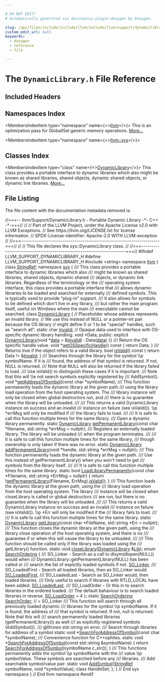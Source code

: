```yaml
---

# DO NOT EDIT!
# Automatically generated via docusaurus-plugin-doxygen by Doxygen.

slug: /api/files/include/include/llvm/include/llvm/support/dynamiclibrary-h
custom_edit_url: null
keywords:
  - doxygen
  - reference
  - file

---
```





# The `DynamicLibrary.h` File Reference

<DoxygenPage pluginConfig={pluginConfig}>



## Included Headers

<IncludesList>
<IncludesListItem
  filePath="string"
  permalink=""
  isLocal="false" />
</IncludesList>

## Namespaces Index

<MembersIndex>

<MembersIndexItem
  type="namespace"
  name={<><a href="/docs/api/namespaces/llvm">llvm</a></>}>
This is an optimization pass for GlobalISel generic memory operations. <a href="/docs/api/namespaces/llvm/#details">More...</a>
</MembersIndexItem>

<MembersIndexItem
  type="namespace"
  name={<><a href="/docs/api/namespaces/llvm/sys">llvm::sys</a></>}>
</MembersIndexItem>

</MembersIndex>

## Classes Index

<MembersIndex>

<MembersIndexItem
  type="class"
  name={<><a href="/docs/api/classes/llvm/sys/dynamiclibrary">DynamicLibrary</a></>}>
This class provides a portable interface to dynamic libraries which also might be known as shared libraries, shared objects, dynamic shared objects, or dynamic link libraries. <a href="/docs/api/classes/llvm/sys/dynamiclibrary/#details">More...</a>
</MembersIndexItem>

</MembersIndex>


## File Listing

The file content with the documentation metadata removed is:

<ProgramListing>

<Link id="l00001" /><CodeLine lineNumber="1"><Highlight kind="comment">//===-- llvm/Support/DynamicLibrary.h - Portable Dynamic Library -&#42;- C++ -&#42;-===//</Highlight><Highlight kind="normal"></Highlight></CodeLine>
<Link id="l00002" /><CodeLine lineNumber="2"><Highlight kind="normal"></Highlight><Highlight kind="comment">//</Highlight><Highlight kind="normal"></Highlight></CodeLine>
<Link id="l00003" /><CodeLine lineNumber="3"><Highlight kind="normal"></Highlight><Highlight kind="comment">// Part of the LLVM Project, under the Apache License v2.0 with LLVM Exceptions.</Highlight><Highlight kind="normal"></Highlight></CodeLine>
<Link id="l00004" /><CodeLine lineNumber="4"><Highlight kind="normal"></Highlight><Highlight kind="comment">// See https://llvm.org/LICENSE.txt for license information.</Highlight><Highlight kind="normal"></Highlight></CodeLine>
<Link id="l00005" /><CodeLine lineNumber="5"><Highlight kind="normal"></Highlight><Highlight kind="comment">// SPDX-License-Identifier: Apache-2.0 WITH LLVM-exception</Highlight><Highlight kind="normal"></Highlight></CodeLine>
<Link id="l00006" /><CodeLine lineNumber="6"><Highlight kind="normal"></Highlight><Highlight kind="comment">//</Highlight><Highlight kind="normal"></Highlight></CodeLine>
<Link id="l00007" /><CodeLine lineNumber="7"><Highlight kind="normal"></Highlight><Highlight kind="comment">//===----------------------------------------------------------------------===//</Highlight><Highlight kind="normal"></Highlight></CodeLine>
<Link id="l00008" /><CodeLine lineNumber="8"><Highlight kind="normal"></Highlight><Highlight kind="comment">//</Highlight><Highlight kind="normal"></Highlight></CodeLine>
<Link id="l00009" /><CodeLine lineNumber="9"><Highlight kind="normal"></Highlight><Highlight kind="comment">// This file declares the sys::DynamicLibrary class.</Highlight><Highlight kind="normal"></Highlight></CodeLine>
<Link id="l00010" /><CodeLine lineNumber="10"><Highlight kind="normal"></Highlight><Highlight kind="comment">//</Highlight><Highlight kind="normal"></Highlight></CodeLine>
<Link id="l00011" /><CodeLine lineNumber="11"><Highlight kind="normal"></Highlight><Highlight kind="comment">//===----------------------------------------------------------------------===//</Highlight><Highlight kind="normal"></Highlight></CodeLine>
<Link id="l00012" /><CodeLine lineNumber="12"><Highlight kind="normal"></Highlight></CodeLine>
<Link id="l00013" /><CodeLine lineNumber="13"><Highlight kind="normal"></Highlight><Highlight kind="preprocessor">#ifndef LLVM&#95;SUPPORT&#95;DYNAMICLIBRARY&#95;H</Highlight><Highlight kind="normal"></Highlight></CodeLine>
<Link id="l00014" /><CodeLine lineNumber="14"><Highlight kind="normal"></Highlight><Highlight kind="preprocessor">#define LLVM&#95;SUPPORT&#95;DYNAMICLIBRARY&#95;H</Highlight><Highlight kind="normal"></Highlight></CodeLine>
<Link id="l00015" /><CodeLine lineNumber="15"><Highlight kind="normal"></Highlight></CodeLine>
<Link id="l00016" /><CodeLine lineNumber="16"><Highlight kind="normal"></Highlight><Highlight kind="preprocessor">#include &lt;string&gt;</Highlight><Highlight kind="normal"></Highlight></CodeLine>
<Link id="l00017" /><CodeLine lineNumber="17"><Highlight kind="normal"></Highlight></CodeLine>
<Link id="l00018" /><CodeLine lineNumber="18"><Highlight kind="normal"></Highlight><Highlight kind="keyword">namespace </Highlight><Highlight kind="normal"><a href="/docs/api/namespaces/llvm">llvm</a> &#123;</Highlight></CodeLine>
<Link id="l00019" /><CodeLine lineNumber="19"><Highlight kind="normal"></Highlight></CodeLine>
<Link id="l00020" /><CodeLine lineNumber="20"><Highlight kind="normal"></Highlight><Highlight kind="keyword">class </Highlight><Highlight kind="normal"><a href="/docs/api/classes/llvm/stringref">StringRef</a>;</Highlight></CodeLine>
<Link id="l00021" /><CodeLine lineNumber="21"><Highlight kind="normal"></Highlight></CodeLine>
<Link id="l00022" /><CodeLine lineNumber="22"><Highlight kind="normal"></Highlight><Highlight kind="keyword">namespace </Highlight><Highlight kind="normal"><a href="/docs/api/namespaces/llvm/sys">sys</a> &#123;</Highlight></CodeLine>
<Link id="l00023" /><CodeLine lineNumber="23"><Highlight kind="normal"></Highlight><Highlight kind="comment"></Highlight></CodeLine>
<Link id="l00024" /><CodeLine lineNumber="24"><Highlight kind="comment">/// This class provides a portable interface to dynamic libraries which also</Highlight></CodeLine>
<Link id="l00025" /><CodeLine lineNumber="25"><Highlight kind="comment">/// might be known as shared libraries, shared objects, dynamic shared</Highlight></CodeLine>
<Link id="l00026" /><CodeLine lineNumber="26"><Highlight kind="comment">/// objects, or dynamic link libraries. Regardless of the terminology or the</Highlight></CodeLine>
<Link id="l00027" /><CodeLine lineNumber="27"><Highlight kind="comment">/// operating system interface, this class provides a portable interface that</Highlight></CodeLine>
<Link id="l00028" /><CodeLine lineNumber="28"><Highlight kind="comment">/// allows dynamic libraries to be loaded and searched for externally</Highlight></CodeLine>
<Link id="l00029" /><CodeLine lineNumber="29"><Highlight kind="comment">/// defined symbols. This is typically used to provide &quot;plug-in&quot; support.</Highlight></CodeLine>
<Link id="l00030" /><CodeLine lineNumber="30"><Highlight kind="comment">/// It also allows for symbols to be defined which don&#39;t live in any library,</Highlight></CodeLine>
<Link id="l00031" /><CodeLine lineNumber="31"><Highlight kind="comment">/// but rather the main program itself, useful on Windows where the main</Highlight></CodeLine>
<Link id="l00032" /><CodeLine lineNumber="32"><Highlight kind="comment">/// executable cannot be searched.</Highlight><Highlight kind="normal"></Highlight></CodeLine>
<Link id="l00033" /><CodeLine lineNumber="33" lineLink="/docs/api/classes/llvm/sys/dynamiclibrary"><Highlight kind="normal"></Highlight><Highlight kind="keyword">class </Highlight><Highlight kind="normal"><a href="/docs/api/classes/llvm/sys/dynamiclibrary/#a57f3eea5ad36a6b82ec5bb2b63363227">DynamicLibrary</a> &#123;</Highlight></CodeLine>
<Link id="l00034" /><CodeLine lineNumber="34"><Highlight kind="normal">  </Highlight><Highlight kind="comment">// Placeholder whose address represents an invalid library.</Highlight><Highlight kind="normal"></Highlight></CodeLine>
<Link id="l00035" /><CodeLine lineNumber="35"><Highlight kind="normal">  </Highlight><Highlight kind="comment">// We use this instead of NULL or a pointer-int pair because the OS library</Highlight><Highlight kind="normal"></Highlight></CodeLine>
<Link id="l00036" /><CodeLine lineNumber="36"><Highlight kind="normal">  </Highlight><Highlight kind="comment">// might define 0 or 1 to be &quot;special&quot; handles, such as &quot;search all&quot;.</Highlight><Highlight kind="normal"></Highlight></CodeLine>
<Link id="l00037" /><CodeLine lineNumber="37"><Highlight kind="normal">  </Highlight><Highlight kind="keyword">static</Highlight><Highlight kind="normal"> </Highlight><Highlight kind="keywordtype">char</Highlight><Highlight kind="normal"> <a href="/docs/api/namespaces/llvm/#af59335be18fa802d111a646be658b7d0a68a576ae5bab85b26f5e5a947d3b41e8">Invalid</a>;</Highlight></CodeLine>
<Link id="l00038" /><CodeLine lineNumber="38"><Highlight kind="normal"></Highlight></CodeLine>
<Link id="l00039" /><CodeLine lineNumber="39"><Highlight kind="normal">  </Highlight><Highlight kind="comment">// Opaque data used to interface with OS-specific dynamic library handling.</Highlight><Highlight kind="normal"></Highlight></CodeLine>
<Link id="l00040" /><CodeLine lineNumber="40"><Highlight kind="normal">  </Highlight><Highlight kind="keywordtype">void</Highlight><Highlight kind="normal"> &#42;Data;</Highlight></CodeLine>
<Link id="l00041" /><CodeLine lineNumber="41"><Highlight kind="normal"></Highlight></CodeLine>
<Link id="l00042" /><CodeLine lineNumber="42"><Highlight kind="normal"></Highlight><Highlight kind="keyword">public</Highlight><Highlight kind="normal">:</Highlight></CodeLine>
<Link id="l00043" /><CodeLine lineNumber="43" lineLink="/docs/api/classes/llvm/sys/dynamiclibrary/#a57f3eea5ad36a6b82ec5bb2b63363227"><Highlight kind="normal">  </Highlight><Highlight kind="keyword">explicit</Highlight><Highlight kind="normal"> <a href="/docs/api/classes/llvm/sys/dynamiclibrary/#a57f3eea5ad36a6b82ec5bb2b63363227">DynamicLibrary</a>(</Highlight><Highlight kind="keywordtype">void</Highlight><Highlight kind="normal"> &#42;<a href="/docs/api/files/lib/lib/codegen/staticdatasplitter-cpp/#ad2fefd8832b4b1ea3dbb1f621063bbff">data</a> = &amp;<a href="/docs/api/namespaces/llvm/#af59335be18fa802d111a646be658b7d0a68a576ae5bab85b26f5e5a947d3b41e8">Invalid</a>) : Data(<a href="/docs/api/files/lib/lib/codegen/staticdatasplitter-cpp/#ad2fefd8832b4b1ea3dbb1f621063bbff">data</a>) &#123;&#125;</Highlight></CodeLine>
<Link id="l00044" /><CodeLine lineNumber="44"><Highlight kind="normal"></Highlight><Highlight kind="comment"></Highlight></CodeLine>
<Link id="l00045" /><CodeLine lineNumber="45"><Highlight kind="comment">  /// Return the OS specific handle value.</Highlight><Highlight kind="normal"></Highlight></CodeLine>
<Link id="l00046" /><CodeLine lineNumber="46" lineLink="/docs/api/classes/llvm/sys/dynamiclibrary/#a51c12a36736447d90300d62519f1879f"><Highlight kind="normal">  </Highlight><Highlight kind="keywordtype">void</Highlight><Highlight kind="normal"> &#42;<a href="/docs/api/classes/llvm/sys/dynamiclibrary/#a51c12a36736447d90300d62519f1879f">getOSSpecificHandle</a>()</Highlight><Highlight kind="keyword"> const </Highlight><Highlight kind="normal">&#123; </Highlight><Highlight kind="keywordflow">return</Highlight><Highlight kind="normal"> Data; &#125;</Highlight></CodeLine>
<Link id="l00047" /><CodeLine lineNumber="47"><Highlight kind="normal"></Highlight><Highlight kind="comment"></Highlight></CodeLine>
<Link id="l00048" /><CodeLine lineNumber="48"><Highlight kind="comment">  /// Returns true if the object refers to a valid library.</Highlight><Highlight kind="normal"></Highlight></CodeLine>
<Link id="l00049" /><CodeLine lineNumber="49" lineLink="/docs/api/classes/llvm/sys/dynamiclibrary/#ad719c4aa9bee4753891741603642eca4"><Highlight kind="normal">  </Highlight><Highlight kind="keywordtype">bool</Highlight><Highlight kind="normal"> <a href="/docs/api/classes/llvm/sys/dynamiclibrary/#ad719c4aa9bee4753891741603642eca4">isValid</a>()</Highlight><Highlight kind="keyword"> const </Highlight><Highlight kind="normal">&#123; </Highlight><Highlight kind="keywordflow">return</Highlight><Highlight kind="normal"> Data != &amp;<a href="/docs/api/namespaces/llvm/#af59335be18fa802d111a646be658b7d0a68a576ae5bab85b26f5e5a947d3b41e8">Invalid</a>; &#125;</Highlight></CodeLine>
<Link id="l00050" /><CodeLine lineNumber="50"><Highlight kind="normal"></Highlight><Highlight kind="comment"></Highlight></CodeLine>
<Link id="l00051" /><CodeLine lineNumber="51"><Highlight kind="comment">  /// Searches through the library for the symbol \\p symbolName. If it is</Highlight></CodeLine>
<Link id="l00052" /><CodeLine lineNumber="52"><Highlight kind="comment">  /// found, the address of that symbol is returned. If not, NULL is returned.</Highlight></CodeLine>
<Link id="l00053" /><CodeLine lineNumber="53"><Highlight kind="comment">  /// Note that NULL will also be returned if the library failed to load.</Highlight></CodeLine>
<Link id="l00054" /><CodeLine lineNumber="54"><Highlight kind="comment">  /// Use isValid() to distinguish these cases if it is important.</Highlight></CodeLine>
<Link id="l00055" /><CodeLine lineNumber="55"><Highlight kind="comment">  /// Note that this will \\e not search symbols explicitly registered by</Highlight></CodeLine>
<Link id="l00056" /><CodeLine lineNumber="56"><Highlight kind="comment">  /// AddSymbol().</Highlight><Highlight kind="normal"></Highlight></CodeLine>
<Link id="l00057" /><CodeLine lineNumber="57"><Highlight kind="normal">  </Highlight><Highlight kind="keywordtype">void</Highlight><Highlight kind="normal"> &#42;<a href="/docs/api/classes/llvm/sys/dynamiclibrary/#aba426dbb54c99f3421554c5087c91f85">getAddressOfSymbol</a>(</Highlight><Highlight kind="keyword">const</Highlight><Highlight kind="normal"> </Highlight><Highlight kind="keywordtype">char</Highlight><Highlight kind="normal"> &#42;symbolName);</Highlight></CodeLine>
<Link id="l00058" /><CodeLine lineNumber="58"><Highlight kind="normal"></Highlight><Highlight kind="comment"></Highlight></CodeLine>
<Link id="l00059" /><CodeLine lineNumber="59"><Highlight kind="comment">  /// This function permanently loads the dynamic library at the given path</Highlight></CodeLine>
<Link id="l00060" /><CodeLine lineNumber="60"><Highlight kind="comment">  /// using the library load operation from the host operating system. The</Highlight></CodeLine>
<Link id="l00061" /><CodeLine lineNumber="61"><Highlight kind="comment">  /// library instance will only be closed when global destructors run, and</Highlight></CodeLine>
<Link id="l00062" /><CodeLine lineNumber="62"><Highlight kind="comment">  /// there is no guarantee when the library will be unloaded.</Highlight></CodeLine>
<Link id="l00063" /><CodeLine lineNumber="63"><Highlight kind="comment">  ///</Highlight></CodeLine>
<Link id="l00064" /><CodeLine lineNumber="64"><Highlight kind="comment">  /// This returns a valid DynamicLibrary instance on success and an invalid</Highlight></CodeLine>
<Link id="l00065" /><CodeLine lineNumber="65"><Highlight kind="comment">  /// instance on failure (see isValid()). \\p &#42;errMsg will only be modified if</Highlight></CodeLine>
<Link id="l00066" /><CodeLine lineNumber="66"><Highlight kind="comment">  /// the library fails to load.</Highlight></CodeLine>
<Link id="l00067" /><CodeLine lineNumber="67"><Highlight kind="comment">  ///</Highlight></CodeLine>
<Link id="l00068" /><CodeLine lineNumber="68"><Highlight kind="comment">  /// It is safe to call this function multiple times for the same library.</Highlight></CodeLine>
<Link id="l00069" /><CodeLine lineNumber="69"><Highlight kind="comment">  /// Open a dynamic library permanently.</Highlight><Highlight kind="normal"></Highlight></CodeLine>
<Link id="l00070" /><CodeLine lineNumber="70"><Highlight kind="normal">  </Highlight><Highlight kind="keyword">static</Highlight><Highlight kind="normal"> <a href="/docs/api/classes/llvm/sys/dynamiclibrary">DynamicLibrary</a> <a href="/docs/api/classes/llvm/sys/dynamiclibrary/#a5fe607fc919d5fcd00bdfded75f46643">getPermanentLibrary</a>(</Highlight><Highlight kind="keyword">const</Highlight><Highlight kind="normal"> </Highlight><Highlight kind="keywordtype">char</Highlight><Highlight kind="normal"> &#42;filename,</Highlight></CodeLine>
<Link id="l00071" /><CodeLine lineNumber="71"><Highlight kind="normal">                                            std::string &#42;errMsg = </Highlight><Highlight kind="keyword">nullptr</Highlight><Highlight kind="normal">);</Highlight></CodeLine>
<Link id="l00072" /><CodeLine lineNumber="72"><Highlight kind="normal"></Highlight><Highlight kind="comment"></Highlight></CodeLine>
<Link id="l00073" /><CodeLine lineNumber="73"><Highlight kind="comment">  /// Registers an externally loaded library. The library will be unloaded</Highlight></CodeLine>
<Link id="l00074" /><CodeLine lineNumber="74"><Highlight kind="comment">  /// when the program terminates.</Highlight></CodeLine>
<Link id="l00075" /><CodeLine lineNumber="75"><Highlight kind="comment">  ///</Highlight></CodeLine>
<Link id="l00076" /><CodeLine lineNumber="76"><Highlight kind="comment">  /// It is safe to call this function multiple times for the same library,</Highlight></CodeLine>
<Link id="l00077" /><CodeLine lineNumber="77"><Highlight kind="comment">  /// though ownership is only taken if there was no error.</Highlight><Highlight kind="normal"></Highlight></CodeLine>
<Link id="l00078" /><CodeLine lineNumber="78"><Highlight kind="normal">  </Highlight><Highlight kind="keyword">static</Highlight><Highlight kind="normal"> <a href="/docs/api/classes/llvm/sys/dynamiclibrary">DynamicLibrary</a> <a href="/docs/api/classes/llvm/sys/dynamiclibrary/#a1ef93af5b33193a6575a733c1a7104af">addPermanentLibrary</a>(</Highlight><Highlight kind="keywordtype">void</Highlight><Highlight kind="normal"> &#42;handle,</Highlight></CodeLine>
<Link id="l00079" /><CodeLine lineNumber="79"><Highlight kind="normal">                                            std::string &#42;errMsg = </Highlight><Highlight kind="keyword">nullptr</Highlight><Highlight kind="normal">);</Highlight></CodeLine>
<Link id="l00080" /><CodeLine lineNumber="80"><Highlight kind="normal"></Highlight><Highlight kind="comment"></Highlight></CodeLine>
<Link id="l00081" /><CodeLine lineNumber="81"><Highlight kind="comment">  /// This function permanently loads the dynamic library at the given path.</Highlight></CodeLine>
<Link id="l00082" /><CodeLine lineNumber="82"><Highlight kind="comment">  /// Use this instead of getPermanentLibrary() when you won&#39;t need to get</Highlight></CodeLine>
<Link id="l00083" /><CodeLine lineNumber="83"><Highlight kind="comment">  /// symbols from the library itself.</Highlight></CodeLine>
<Link id="l00084" /><CodeLine lineNumber="84"><Highlight kind="comment">  ///</Highlight></CodeLine>
<Link id="l00085" /><CodeLine lineNumber="85"><Highlight kind="comment">  /// It is safe to call this function multiple times for the same library.</Highlight><Highlight kind="normal"></Highlight></CodeLine>
<Link id="l00086" /><CodeLine lineNumber="86" lineLink="/docs/api/classes/llvm/sys/dynamiclibrary/#a53d32d3b3baefdec31d3d94b0586d437"><Highlight kind="normal">  </Highlight><Highlight kind="keyword">static</Highlight><Highlight kind="normal"> </Highlight><Highlight kind="keywordtype">bool</Highlight><Highlight kind="normal"> <a href="/docs/api/classes/llvm/sys/dynamiclibrary/#a53d32d3b3baefdec31d3d94b0586d437">LoadLibraryPermanently</a>(</Highlight><Highlight kind="keyword">const</Highlight><Highlight kind="normal"> </Highlight><Highlight kind="keywordtype">char</Highlight><Highlight kind="normal"> &#42;Filename,</Highlight></CodeLine>
<Link id="l00087" /><CodeLine lineNumber="87"><Highlight kind="normal">                                     std::string &#42;ErrMsg = </Highlight><Highlight kind="keyword">nullptr</Highlight><Highlight kind="normal">) &#123;</Highlight></CodeLine>
<Link id="l00088" /><CodeLine lineNumber="88"><Highlight kind="normal">    </Highlight><Highlight kind="keywordflow">return</Highlight><Highlight kind="normal"> !<a href="/docs/api/classes/llvm/sys/dynamiclibrary/#a5fe607fc919d5fcd00bdfded75f46643">getPermanentLibrary</a>(Filename, ErrMsg).<a href="/docs/api/classes/llvm/sys/dynamiclibrary/#ad719c4aa9bee4753891741603642eca4">isValid</a>();</Highlight></CodeLine>
<Link id="l00089" /><CodeLine lineNumber="89"><Highlight kind="normal">  &#125;</Highlight></CodeLine>
<Link id="l00090" /><CodeLine lineNumber="90"><Highlight kind="normal"></Highlight><Highlight kind="comment"></Highlight></CodeLine>
<Link id="l00091" /><CodeLine lineNumber="91"><Highlight kind="comment">  /// This function loads the dynamic library at the given path, using the</Highlight></CodeLine>
<Link id="l00092" /><CodeLine lineNumber="92"><Highlight kind="comment">  /// library load operation from the host operating system. The library</Highlight></CodeLine>
<Link id="l00093" /><CodeLine lineNumber="93"><Highlight kind="comment">  /// instance will be closed when closeLibrary is called or global destructors</Highlight></CodeLine>
<Link id="l00094" /><CodeLine lineNumber="94"><Highlight kind="comment">  /// are run, but there is no guarantee when the library will be unloaded.</Highlight></CodeLine>
<Link id="l00095" /><CodeLine lineNumber="95"><Highlight kind="comment">  ///</Highlight></CodeLine>
<Link id="l00096" /><CodeLine lineNumber="96"><Highlight kind="comment">  /// This returns a valid DynamicLibrary instance on success and an invalid</Highlight></CodeLine>
<Link id="l00097" /><CodeLine lineNumber="97"><Highlight kind="comment">  /// instance on failure (see isValid()). \\p &#42;Err will only be modified if the</Highlight></CodeLine>
<Link id="l00098" /><CodeLine lineNumber="98"><Highlight kind="comment">  /// library fails to load.</Highlight></CodeLine>
<Link id="l00099" /><CodeLine lineNumber="99"><Highlight kind="comment">  ///</Highlight></CodeLine>
<Link id="l00100" /><CodeLine lineNumber="100"><Highlight kind="comment">  /// It is safe to call this function multiple times for the same library.</Highlight><Highlight kind="normal"></Highlight></CodeLine>
<Link id="l00101" /><CodeLine lineNumber="101"><Highlight kind="normal">  </Highlight><Highlight kind="keyword">static</Highlight><Highlight kind="normal"> <a href="/docs/api/classes/llvm/sys/dynamiclibrary">DynamicLibrary</a> <a href="/docs/api/classes/llvm/sys/dynamiclibrary/#a1222f2fb8f4a8b093d6419c74ff30e1e">getLibrary</a>(</Highlight><Highlight kind="keyword">const</Highlight><Highlight kind="normal"> </Highlight><Highlight kind="keywordtype">char</Highlight><Highlight kind="normal"> &#42;FileName,</Highlight></CodeLine>
<Link id="l00102" /><CodeLine lineNumber="102"><Highlight kind="normal">                                   std::string &#42;Err = </Highlight><Highlight kind="keyword">nullptr</Highlight><Highlight kind="normal">);</Highlight></CodeLine>
<Link id="l00103" /><CodeLine lineNumber="103"><Highlight kind="normal"></Highlight><Highlight kind="comment"></Highlight></CodeLine>
<Link id="l00104" /><CodeLine lineNumber="104"><Highlight kind="comment">  /// This function closes the dynamic library at the given path, using the</Highlight></CodeLine>
<Link id="l00105" /><CodeLine lineNumber="105"><Highlight kind="comment">  /// library close operation of the host operating system, and there is no</Highlight></CodeLine>
<Link id="l00106" /><CodeLine lineNumber="106"><Highlight kind="comment">  /// guarantee if or when this will cause the library to be unloaded.</Highlight></CodeLine>
<Link id="l00107" /><CodeLine lineNumber="107"><Highlight kind="comment">  ///</Highlight></CodeLine>
<Link id="l00108" /><CodeLine lineNumber="108"><Highlight kind="comment">  /// This function should be called only if the library was loaded using the</Highlight></CodeLine>
<Link id="l00109" /><CodeLine lineNumber="109"><Highlight kind="comment">  /// getLibrary() function.</Highlight><Highlight kind="normal"></Highlight></CodeLine>
<Link id="l00110" /><CodeLine lineNumber="110"><Highlight kind="normal">  </Highlight><Highlight kind="keyword">static</Highlight><Highlight kind="normal"> </Highlight><Highlight kind="keywordtype">void</Highlight><Highlight kind="normal"> <a href="/docs/api/classes/llvm/sys/dynamiclibrary/#aed402a3aa473bf44f618d2ec9129738c">closeLibrary</a>(<a href="/docs/api/classes/llvm/sys/dynamiclibrary">DynamicLibrary</a> &amp;<a href="/docs/api/namespaces/llvm/#a372f87e2cac1c83389c98554dc44806da043d23e54edc5360a7785ae212d1b806">Lib</a>);</Highlight></CodeLine>
<Link id="l00111" /><CodeLine lineNumber="111"><Highlight kind="normal"></Highlight></CodeLine>
<Link id="l00112" /><CodeLine lineNumber="112" lineLink="/docs/api/classes/llvm/sys/dynamiclibrary/#a5e198e8003db7c5e9f35ee98a5897e59"><Highlight kind="normal">  </Highlight><Highlight kind="keyword">enum</Highlight><Highlight kind="normal"> <a href="/docs/api/classes/llvm/sys/dynamiclibrary/#a5e198e8003db7c5e9f35ee98a5897e59">SearchOrdering</a> &#123;</Highlight><Highlight kind="comment"></Highlight></CodeLine>
<Link id="l00113" /><CodeLine lineNumber="113"><Highlight kind="comment">    /// SO&#95;Linker - Search as a call to dlsym(dlopen(NULL)) would when</Highlight></CodeLine>
<Link id="l00114" /><CodeLine lineNumber="114"><Highlight kind="comment">    /// DynamicLibrary::getPermanentLibrary(NULL) has been called or</Highlight></CodeLine>
<Link id="l00115" /><CodeLine lineNumber="115"><Highlight kind="comment">    /// search the list of explcitly loaded symbols if not.</Highlight><Highlight kind="normal"></Highlight></CodeLine>
<Link id="l00116" /><CodeLine lineNumber="116" lineLink="/docs/api/classes/llvm/sys/dynamiclibrary/#a5e198e8003db7c5e9f35ee98a5897e59a8e2b356d38ac9fe1f4a792153d6049a0"><Highlight kind="normal">    <a href="/docs/api/classes/llvm/sys/dynamiclibrary/#a5e198e8003db7c5e9f35ee98a5897e59a8e2b356d38ac9fe1f4a792153d6049a0">SO&#95;Linker</a>,</Highlight><Highlight kind="comment"></Highlight></CodeLine>
<Link id="l00117" /><CodeLine lineNumber="117"><Highlight kind="comment">    /// SO&#95;LoadedFirst - Search all loaded libraries, then as SO&#95;Linker would.</Highlight><Highlight kind="normal"></Highlight></CodeLine>
<Link id="l00118" /><CodeLine lineNumber="118" lineLink="/docs/api/classes/llvm/sys/dynamiclibrary/#a5e198e8003db7c5e9f35ee98a5897e59a8e941223db97baefe656ec0adc0d78ab"><Highlight kind="normal">    <a href="/docs/api/classes/llvm/sys/dynamiclibrary/#a5e198e8003db7c5e9f35ee98a5897e59a8e941223db97baefe656ec0adc0d78ab">SO&#95;LoadedFirst</a>,</Highlight><Highlight kind="comment"></Highlight></CodeLine>
<Link id="l00119" /><CodeLine lineNumber="119"><Highlight kind="comment">    /// SO&#95;LoadedLast - Search as SO&#95;Linker would, then loaded libraries.</Highlight></CodeLine>
<Link id="l00120" /><CodeLine lineNumber="120"><Highlight kind="comment">    /// Only useful to search if libraries with RTLD&#95;LOCAL have been added.</Highlight><Highlight kind="normal"></Highlight></CodeLine>
<Link id="l00121" /><CodeLine lineNumber="121" lineLink="/docs/api/classes/llvm/sys/dynamiclibrary/#a5e198e8003db7c5e9f35ee98a5897e59a455bb962eea2904a7faa441d04b59946"><Highlight kind="normal">    <a href="/docs/api/classes/llvm/sys/dynamiclibrary/#a5e198e8003db7c5e9f35ee98a5897e59a455bb962eea2904a7faa441d04b59946">SO&#95;LoadedLast</a>,</Highlight><Highlight kind="comment"></Highlight></CodeLine>
<Link id="l00122" /><CodeLine lineNumber="122"><Highlight kind="comment">    /// SO&#95;LoadOrder - Or this in to search libraries in the ordered loaded.</Highlight></CodeLine>
<Link id="l00123" /><CodeLine lineNumber="123"><Highlight kind="comment">    /// The default bahaviour is to search loaded libraries in reverse.</Highlight><Highlight kind="normal"></Highlight></CodeLine>
<Link id="l00124" /><CodeLine lineNumber="124" lineLink="/docs/api/classes/llvm/sys/dynamiclibrary/#a5e198e8003db7c5e9f35ee98a5897e59a766335f02cb77f4bea92f2212f65c0b5"><Highlight kind="normal">    <a href="/docs/api/classes/llvm/sys/dynamiclibrary/#a5e198e8003db7c5e9f35ee98a5897e59a766335f02cb77f4bea92f2212f65c0b5">SO&#95;LoadOrder</a> = 4</Highlight></CodeLine>
<Link id="l00125" /><CodeLine lineNumber="125"><Highlight kind="normal">  &#125;;</Highlight></CodeLine>
<Link id="l00126" /><CodeLine lineNumber="126" lineLink="/docs/api/classes/llvm/sys/dynamiclibrary/#a796ad78100654a505c1803a39208fb5d"><Highlight kind="normal">  </Highlight><Highlight kind="keyword">static</Highlight><Highlight kind="normal"> <a href="/docs/api/classes/llvm/sys/dynamiclibrary/#a5e198e8003db7c5e9f35ee98a5897e59">SearchOrdering</a> <a href="/docs/api/classes/llvm/sys/dynamiclibrary/#a796ad78100654a505c1803a39208fb5d">SearchOrder</a>; </Highlight><Highlight kind="comment">// = SO&#95;Linker</Highlight><Highlight kind="normal"></Highlight></CodeLine>
<Link id="l00127" /><CodeLine lineNumber="127"><Highlight kind="normal"></Highlight><Highlight kind="comment"></Highlight></CodeLine>
<Link id="l00128" /><CodeLine lineNumber="128"><Highlight kind="comment">  /// This function will search through all previously loaded dynamic</Highlight></CodeLine>
<Link id="l00129" /><CodeLine lineNumber="129"><Highlight kind="comment">  /// libraries for the symbol \\p symbolName. If it is found, the address of</Highlight></CodeLine>
<Link id="l00130" /><CodeLine lineNumber="130"><Highlight kind="comment">  /// that symbol is returned. If not, null is returned. Note that this will</Highlight></CodeLine>
<Link id="l00131" /><CodeLine lineNumber="131"><Highlight kind="comment">  /// search permanently loaded libraries (getPermanentLibrary()) as well</Highlight></CodeLine>
<Link id="l00132" /><CodeLine lineNumber="132"><Highlight kind="comment">  /// as explicitly registered symbols (AddSymbol()).</Highlight></CodeLine>
<Link id="l00133" /><CodeLine lineNumber="133"><Highlight kind="comment">  /// @throws std::string on error.</Highlight></CodeLine>
<Link id="l00134" /><CodeLine lineNumber="134"><Highlight kind="comment">  /// Search through libraries for address of a symbol</Highlight><Highlight kind="normal"></Highlight></CodeLine>
<Link id="l00135" /><CodeLine lineNumber="135"><Highlight kind="normal">  </Highlight><Highlight kind="keyword">static</Highlight><Highlight kind="normal"> </Highlight><Highlight kind="keywordtype">void</Highlight><Highlight kind="normal"> &#42;<a href="/docs/api/classes/llvm/sys/dynamiclibrary/#ae003d16a33e81b88943d3e3aa179fcc4">SearchForAddressOfSymbol</a>(</Highlight><Highlight kind="keyword">const</Highlight><Highlight kind="normal"> </Highlight><Highlight kind="keywordtype">char</Highlight><Highlight kind="normal"> &#42;symbolName);</Highlight></CodeLine>
<Link id="l00136" /><CodeLine lineNumber="136"><Highlight kind="normal"></Highlight><Highlight kind="comment"></Highlight></CodeLine>
<Link id="l00137" /><CodeLine lineNumber="137"><Highlight kind="comment">  /// Convenience function for C++ophiles.</Highlight><Highlight kind="normal"></Highlight></CodeLine>
<Link id="l00138" /><CodeLine lineNumber="138" lineLink="/docs/api/classes/llvm/sys/dynamiclibrary/#a5d4956a5c03696b5bb8230f61deb8061"><Highlight kind="normal">  </Highlight><Highlight kind="keyword">static</Highlight><Highlight kind="normal"> </Highlight><Highlight kind="keywordtype">void</Highlight><Highlight kind="normal"> &#42;<a href="/docs/api/classes/llvm/sys/dynamiclibrary/#a5d4956a5c03696b5bb8230f61deb8061">SearchForAddressOfSymbol</a>(</Highlight><Highlight kind="keyword">const</Highlight><Highlight kind="normal"> std::string &amp;symbolName) &#123;</Highlight></CodeLine>
<Link id="l00139" /><CodeLine lineNumber="139"><Highlight kind="normal">    </Highlight><Highlight kind="keywordflow">return</Highlight><Highlight kind="normal"> <a href="/docs/api/classes/llvm/sys/dynamiclibrary/#ae003d16a33e81b88943d3e3aa179fcc4">SearchForAddressOfSymbol</a>(symbolName.c&#95;str());</Highlight></CodeLine>
<Link id="l00140" /><CodeLine lineNumber="140"><Highlight kind="normal">  &#125;</Highlight></CodeLine>
<Link id="l00141" /><CodeLine lineNumber="141"><Highlight kind="normal"></Highlight><Highlight kind="comment"></Highlight></CodeLine>
<Link id="l00142" /><CodeLine lineNumber="142"><Highlight kind="comment">  /// This functions permanently adds the symbol \\p symbolName with the</Highlight></CodeLine>
<Link id="l00143" /><CodeLine lineNumber="143"><Highlight kind="comment">  /// value \\p symbolValue.  These symbols are searched before any</Highlight></CodeLine>
<Link id="l00144" /><CodeLine lineNumber="144"><Highlight kind="comment">  /// libraries.</Highlight></CodeLine>
<Link id="l00145" /><CodeLine lineNumber="145"><Highlight kind="comment">  /// Add searchable symbol/value pair.</Highlight><Highlight kind="normal"></Highlight></CodeLine>
<Link id="l00146" /><CodeLine lineNumber="146"><Highlight kind="normal">  </Highlight><Highlight kind="keyword">static</Highlight><Highlight kind="normal"> </Highlight><Highlight kind="keywordtype">void</Highlight><Highlight kind="normal"> <a href="/docs/api/classes/llvm/sys/dynamiclibrary/#a2f997f2beb9cf206cd215663be3b9617">AddSymbol</a>(<a href="/docs/api/classes/llvm/stringref">StringRef</a> symbolName, </Highlight><Highlight kind="keywordtype">void</Highlight><Highlight kind="normal"> &#42;symbolValue);</Highlight></CodeLine>
<Link id="l00147" /><CodeLine lineNumber="147"><Highlight kind="normal"></Highlight></CodeLine>
<Link id="l00148" /><CodeLine lineNumber="148"><Highlight kind="normal">  </Highlight><Highlight kind="keyword">class </Highlight><Highlight kind="normal">HandleSet;</Highlight></CodeLine>
<Link id="l00149" /><CodeLine lineNumber="149"><Highlight kind="normal">&#125;;</Highlight></CodeLine>
<Link id="l00150" /><CodeLine lineNumber="150"><Highlight kind="normal"></Highlight></CodeLine>
<Link id="l00151" /><CodeLine lineNumber="151"><Highlight kind="normal">&#125; </Highlight><Highlight kind="comment">// End sys namespace</Highlight><Highlight kind="normal"></Highlight></CodeLine>
<Link id="l00152" /><CodeLine lineNumber="152"><Highlight kind="normal">&#125; </Highlight><Highlight kind="comment">// End llvm namespace</Highlight><Highlight kind="normal"></Highlight></CodeLine>
<Link id="l00153" /><CodeLine lineNumber="153"><Highlight kind="normal"></Highlight></CodeLine>
<Link id="l00154" /><CodeLine lineNumber="154"><Highlight kind="normal"></Highlight><Highlight kind="preprocessor">#endif</Highlight></CodeLine>

</ProgramListing>

</DoxygenPage>
